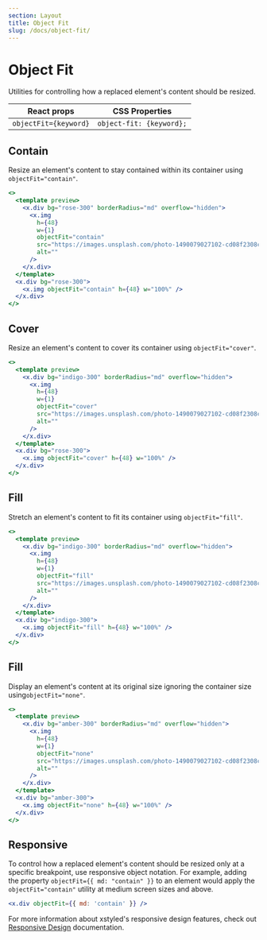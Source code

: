 ```yaml
---
section: Layout
title: Object Fit
slug: /docs/object-fit/
---
```


# Object Fit

Utilities for controlling how a replaced element's content should be resized.

<carbon-ad />

| React props         | CSS Properties         |
| ------------------- | ---------------------- |
| `objectFit={keyword}` | `object-fit: {keyword};` |

## Contain

Resize an element's content to stay contained within its container using `objectFit="contain"`.

```jsx preview color=rose
<>
  <template preview>
    <x.div bg="rose-300" borderRadius="md" overflow="hidden">
      <x.img
        h={48}
        w={1}
        objectFit="contain"
        src="https://images.unsplash.com/photo-1490079027102-cd08f2308c73?ixlib=rb-1.2.1&ixid=MXwxMjA3fDB8MHxwaG90by1wYWdlfHx8fGVufDB8fHw%3D&auto=format&fit=crop&w=285&h=285&q=80"
        alt=""
      />
    </x.div>
  </template>
  <x.div bg="rose-300">
    <x.img objectFit="contain" h={48} w="100%" />
  </x.div>
</>
```

## Cover

Resize an element's content to cover its container using `objectFit="cover"`.

```jsx preview color=rose
<>
  <template preview>
    <x.div bg="indigo-300" borderRadius="md" overflow="hidden">
      <x.img
        h={48}
        w={1}
        objectFit="cover"
        src="https://images.unsplash.com/photo-1490079027102-cd08f2308c73?ixlib=rb-1.2.1&ixid=MXwxMjA3fDB8MHxwaG90by1wYWdlfHx8fGVufDB8fHw%3D&auto=format&fit=crop&w=285&h=285&q=80"
        alt=""
      />
    </x.div>
  </template>
  <x.div bg="rose-300">
    <x.img objectFit="cover" h={48} w="100%" />
  </x.div>
</>
```

## Fill

Stretch an element's content to fit its container using `objectFit="fill"`.

```jsx preview color=indigo
<>
  <template preview>
    <x.div bg="indigo-300" borderRadius="md" overflow="hidden">
      <x.img
        h={48}
        w={1}
        objectFit="fill"
        src="https://images.unsplash.com/photo-1490079027102-cd08f2308c73?ixlib=rb-1.2.1&ixid=MXwxMjA3fDB8MHxwaG90by1wYWdlfHx8fGVufDB8fHw%3D&auto=format&fit=crop&w=285&h=285&q=80"
        alt=""
      />
    </x.div>
  </template>
  <x.div bg="indigo-300">
    <x.img objectFit="fill" h={48} w="100%" />
  </x.div>
</>
```

## Fill

Display an element's content at its original size ignoring the container size using`objectFit="none"`.

```jsx preview color=amber
<>
  <template preview>
    <x.div bg="amber-300" borderRadius="md" overflow="hidden">
      <x.img
        h={48}
        w={1}
        objectFit="none"
        src="https://images.unsplash.com/photo-1490079027102-cd08f2308c73?ixlib=rb-1.2.1&ixid=MXwxMjA3fDB8MHxwaG90by1wYWdlfHx8fGVufDB8fHw%3D&auto=format&fit=crop&w=285&h=285&q=80"
        alt=""
      />
    </x.div>
  </template>
  <x.div bg="amber-300">
    <x.img objectFit="none" h={48} w="100%" />
  </x.div>
</>
```

## Responsive

To control how a replaced element's content should be resized only at a specific breakpoint, use responsive object notation. For example, adding the property `objectFit={{ md: "contain" }}` to an element would apply the `objectFit="contain"` utility at medium screen sizes and above.

```jsx
<x.div objectFit={{ md: 'contain' }} />
```

For more information about xstyled's responsive design features, check out [Responsive Design](/docs/responsive-design/) documentation.
